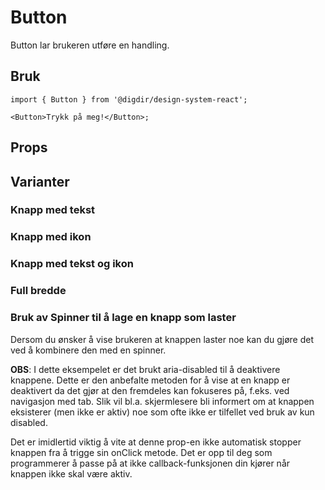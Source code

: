 
<Meta of={ButtonStories} />

# Button

<BetaBlock />

Button lar brukeren utføre en handling.

## Bruk

```tsx
import { Button } from '@digdir/design-system-react';

<Button>Trykk på meg!</Button>;
```

## Props

<Primary />
<Controls />

## Varianter

### Knapp med tekst

<Canvas>
  <Story of={ButtonStories.Variants} />
</Canvas>

### Knapp med ikon

<Canvas>
  <Story of={ButtonStories.FilledWithIcon} />
  <Story of={ButtonStories.OutlineWithIcon} />
  <Story of={ButtonStories.QuietWithIcon} />
</Canvas>

### Knapp med tekst og ikon

<Canvas>
  <Story of={ButtonStories.FilledWithTextIcon} />
  <Story of={ButtonStories.OutlineWithTextIcon} />
  <Story of={ButtonStories.QuietWithTextIcon} />
</Canvas>

### Full bredde

<Canvas>
  <Story of={ButtonStories.fullWidth} />
</Canvas>

### Bruk av Spinner til å lage en knapp som laster

Dersom du ønsker å vise brukeren at knappen laster noe kan du gjøre det ved å kombinere den med en spinner.

**OBS**: I dette eksempelet er det brukt aria-disabled til å deaktivere knappene.
Dette er den anbefalte metoden for å vise at en knapp er deaktivert da det gjør at den fremdeles kan fokuseres på, f.eks. ved navigasjon med tab.
Slik vil bl.a. skjermlesere bli informert om at knappen eksisterer (men ikke er aktiv) noe som ofte ikke er tilfellet ved bruk av kun disabled.

Det er imidlertid viktig å vite at denne prop-en ikke automatisk stopper knappen fra å trigge sin onClick metode.
Det er opp til deg som programmerer å passe på at ikke callback-funksjonen din kjører når knappen ikke skal være aktiv.

<Canvas>
  <Story of={ButtonStories.FilledWithTextSpinner} />
  <Story of={ButtonStories.OutlineWithTextSpinner} />
  <Story of={ButtonStories.QuietWithTextSpinner} />
</Canvas>
